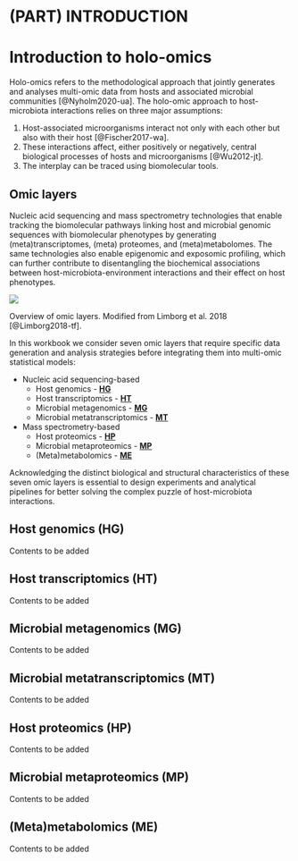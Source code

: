 # (PART) INTRODUCTION {-}
# Introduction to holo-omics {#holo-omics}

Holo-omics refers to the methodological approach that jointly generates and analyses multi-omic data from hosts and associated microbial communities [@Nyholm2020-ua]. The holo-omic approach to host-microbiota interactions relies on three major assumptions:

1. Host-associated microorganisms interact not only with each other but also with their host [@Fischer2017-wa].
2. These interactions affect, either positively or negatively, central biological processes of hosts and microorganisms [@Wu2012-jt].
3. The interplay can be traced using biomolecular tools.

## Omic layers {#omic-layers}

Nucleic acid sequencing and mass spectrometry technologies that enable tracking the biomolecular pathways linking host and microbial genomic sequences with biomolecular phenotypes by generating (meta)transcriptomes, (meta) proteomes, and (meta)metabolomes. The same technologies also enable epigenomic and exposomic profiling, which can further contribute to disentangling the biochemical associations between host-microbiota-environment interactions and their effect on host phenotypes.

![](images/omic_layers_limborg.png)

:::: {.imagenote}
Overview of omic layers. Modified from Limborg et al. 2018 [@Limborg2018-tf].
:::

In this workbook we consider seven omic layers that require specific data generation and analysis strategies before integrating them into multi-omic statistical models:

* Nucleic acid sequencing-based
    * Host genomics - **[HG](#host-genomics)**
    * Host transcriptomics - **[HT](#host-transcriptomics)**
    * Microbial metagenomics - **[MG](#microbial-metagenomics)**
    * Microbial metatranscriptomics - **[MT](#microbial-metatranscriptomics)**

* Mass spectrometry-based
    * Host proteomics - **[HP](#host-proteomics)**
    * Microbial metaproteomics - **[MP](#microbial-metaproteomics)**
    * (Meta)metabolomics - **[ME](#meta-metabolomics)**

Acknowledging the distinct biological and structural characteristics of these seven omic layers is essential to design experiments and analytical pipelines for better solving the complex puzzle of host-microbiota interactions.

## Host genomics (HG) {#host-genomics}

Contents to be added

## Host transcriptomics (HT) {#host-transcriptomics}

Contents to be added

## Microbial metagenomics (MG) {#microbial-metagenomics}

Contents to be added

## Microbial metatranscriptomics (MT) {#microbial-metatranscriptomics}

Contents to be added

## Host proteomics (HP) {#host-proteomics}

Contents to be added

## Microbial metaproteomics (MP) {#microbial-metaproteomics}

Contents to be added

## (Meta)metabolomics (ME) {#meta-metabolomics}

Contents to be added
